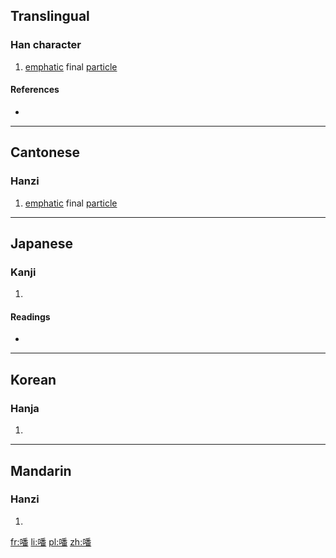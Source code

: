 ==Translingual==

===Han character===
{{Han char|rn=30|rad=口|as=12|sn=15|four=|canj=口竹木田 (RHDW)|ids=⿰[[口]][[番]]}}

# {{context|Cantonese|lang=mul}} [[emphatic]] final [[particle]]

====References====
* {{Han ref|kx=0208.070|dkj=04287|dj=0431.040|hdz=10685.090|uh=5643|ud=22083}}

----

==Cantonese==

===Hanzi===
{{yue-hanzi|jyut=[[bo3]]|y=bo3}}

# [[emphatic]] final [[particle]]

----

==Japanese==

===Kanji===
{{ja-kanji|grade=|rs=口12}}

# {{defn|lang=ja|sort=口12}}

====Readings====
* {{ja-readings|on=[[はん]] (han), [[ぼん]] (bon)|kun=[[こえ]] (koe)}}

----

==Korean==

===Hanja===
{{ko-hanja|hangeul=건|rv=eon|mr=ŏn}}

# {{defn|lang=ko|sort=口12}}

----

==Mandarin==

===Hanzi===
{{cmn-hanzi|pin=[[fān]] ([[fan1]])|wg=fan<sup>1</sup>}}

# {{defn|lang=cmn|sort=口12}}

[[fr:噃]]
[[li:噃]]
[[pl:噃]]
[[zh:噃]]
